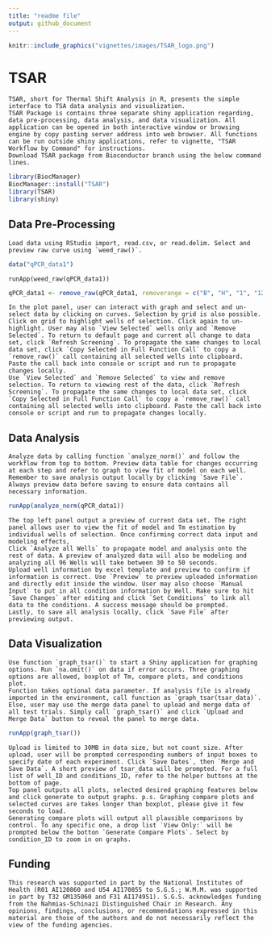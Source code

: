 ```yaml
---
title: "readme file"
output: github_document
---
```

```r
knitr::include_graphics("vignettes/images/TSAR_logo.png")
```
# TSAR
    TSAR, short for Thermal Shift Analysis in R, presents the simple interface to TSA data analysis and visualization.
    TSAR Package is contains three separate shiny application regarding, data pre-processing, data analysis, and data visualization. All application can be opened in both interactive window or browsing engine by copy pasting server address into web browser. All functions can be run outside shiny applications, refer to vignette, "TSAR Workflow by Command" for instructions.
    Download TSAR package from Bioconductor branch using the below command lines.
```r
library(BiocManager)
BiocManager::install("TSAR")
library(TSAR)
library(shiny)
```

## Data Pre-Processing
    Load data using RStudio import, read.csv, or read.delim. Select and preview raw curve using `weed_raw()`.
```r
data("qPCR_data1")
```
```{reval=FALSE}
runApp(weed_raw(qPCR_data1))
```
```r
qPCR_data1 <- remove_raw(qPCR_data1, removerange = c("B", "H", "1", "12"))
```
    In the plot panel, user can interact with graph and select and un-select data by clicking on curves. Selection by grid is also possible. Click on grid to highlight wells of selection. Click again to un-highlight. User may also `View Selected` wells only and `Remove Selected`. To return to default page and current all change to data set, click `Refresh Screening`. To propagate the same changes to local data set, click `Copy Selected in Full Function Call` to copy a `remove_raw()` call containing all selected wells into clipboard. Paste the call back into console or script and run to propagate changes locally. 
    Use `View Selected` and `Remove Selected` to view and remove selection. To return to viewing rest of the data, click `Refresh Screening`. To propagate the same changes to local data set, click `Copy Selected in Full Function Call` to copy a `remove_raw()` call containing all selected wells into clipboard. Paste the call back into console or script and run to propagate changes locally.

## Data Analysis

    Analyze data by calling function `analyze_norm()` and follow the workflow from top to bottom. Preview data table for changes occurring at each step and refer to graph to view fit of model on each well. Remember to save analysis output locally by clicking `Save File`. Always preview data before saving to ensure data contains all necessary information.
```r
runApp(analyze_norm(qPCR_data1))
```
    The top left panel output a preview of current data set. The right panel allows user to view the fit of model and Tm estimation by individual wells of selection. Once confirming correct data input and modeling effects,
    Click `Analyze all Wells` to propagate model and analysis onto the rest of data. A preview of analyzed data will also be modeling and analyzing all 96 Wells will take between 30 to 50 seconds.
    Upload well information by excel template and preview to confirm if information is correct. Use `Preview` to preview uploaded information and directly edit inside the window. User may also choose `Manual Input` to put in all condition information by Well. Make sure to hit `Save Changes` after editing and click `Set Conditions` to link all data to the conditions. A success message should be prompted.
    Lastly, to save all analysis locally, click `Save File` after previewing output. 

## Data Visualization

    Use function `graph_tsar()` to start a Shiny application for graphing options. Run `na.omit()` on data if error occurs. Three graphing options are allowed, boxplot of Tm, compare plots, and conditions plot.
    Function takes optional data parameter. If analysis file is already imported in the environment, call function as `graph_tsar(tsar_data)`. Else, user may use the merge data panel to upload and merge data of all test trials. Simply call `graph_tsar()` and click `Upload and Merge Data` button to reveal the panel to merge data.
```r
runApp(graph_tsar())
```
    Upload is limited to 30MB in data size, but not count size. After upload, user will be prompted corresponding numbers of input boxes to specify date of each experiment. Click `Save Dates`, then `Merge and Save Data`. A short preview of tsar_data will be prompted. For a full list of well_ID and conditions_ID, refer to the helper buttons at the bottom of page.
    Top panel outputs all plots, selected desired graphing features below and click generate to output graphs. p.s. Graphing compare plots and selected curves are takes longer than boxplot, please give it few seconds to load.
    Generating compare plots will output all plausible comparisons by control. To any specific one, a drop list `View Only:` will be prompted below the botton `Generate Compare Plots`. Select by condition_ID to zoom in on graphs.

## Funding

    This research was supported in part by the National Institutes of Health (R01 AI120860 and U54 AI170855 to S.G.S.; W.M.M. was supported in part by T32 GM135060 and F31 AI174951). S.G.S. acknowledges funding from the Nahmias-Schinazi Distinguished Chair in Research. Any opinions, findings, conclusions, or recommendations expressed in this material are those of the authors and do not necessarily reflect the view of the funding agencies.  
